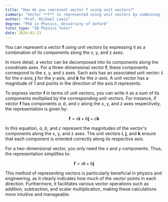 ```yaml
---
title: "How do you represent vector f using unit vectors?"
summary: "Vector **f** is represented using unit vectors by combining its components along the x, y, and z axes."
author: "Prof. Michael Lewis"
degree: "PhD in Physics, University of Oxford"
tutor_type: "IB Physics Tutor"
date: 2024-01-23
---
```


You can represent a vector **f** using unit vectors by expressing it as a combination of its components along the x, y, and z axes.

In more detail, a vector can be decomposed into its components along the coordinate axes. For a three-dimensional vector **f**, these components correspond to the x, y, and z axes. Each axis has an associated unit vector: **i** for the x-axis, **j** for the y-axis, and **k** for the z-axis. A unit vector has a magnitude of $1$ and points in the direction of the axis it represents.

To express vector **f** in terms of unit vectors, you can write it as a sum of its components multiplied by the corresponding unit vectors. For instance, if vector **f** has components $a$, $b$, and $c$ along the x, y, and z axes respectively, the representation is given by:

$$ 
\mathbf{f} = a\mathbf{i} + b\mathbf{j} + c\mathbf{k} 
$$

In this equation, $a$, $b$, and $c$ represent the magnitudes of the vector's components along the x, y, and z axes. The unit vectors **i**, **j**, and **k** ensure that each component is oriented correctly along its respective axis.

For a two-dimensional vector, you only need the x and y components. Thus, the representation simplifies to:

$$ 
\mathbf{f} = a\mathbf{i} + b\mathbf{j} 
$$

This method of representing vectors is particularly beneficial in physics and engineering, as it clearly indicates how much of the vector points in each direction. Furthermore, it facilitates various vector operations such as addition, subtraction, and scalar multiplication, making these calculations more intuitive and manageable.
    